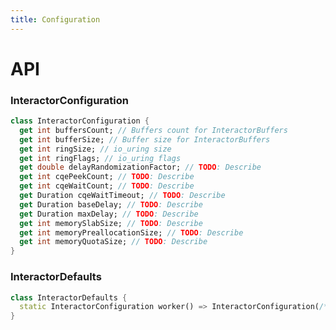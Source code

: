 ```yaml
---
title: Configuration
---
```


# API

### InteractorConfiguration
```dart title="Declaration"
class InteractorConfiguration {
  get int buffersCount; // Buffers count for InteractorBuffers
  get int bufferSize; // Buffer size for InteractorBuffers
  get int ringSize; // io_uring size
  get int ringFlags; // io_uring flags
  get double delayRandomizationFactor; // TODO: Describe
  get int cqePeekCount; // TODO: Describe
  get int cqeWaitCount; // TODO: Describe
  get Duration cqeWaitTimeout; // TODO: Describe
  get Duration baseDelay; // TODO: Describe
  get Duration maxDelay; // TODO: Describe
  get int memorySlabSize; // TODO: Describe
  get int memoryPreallocationSize; // TODO: Describe
  get int memoryQuotaSize; // TODO: Describe
}
```

### InteractorDefaults
```dart title="Declaration"
class InteractorDefaults {
  static InteractorConfiguration worker() => InteractorConfiguration(/* parameters */);
}
```
